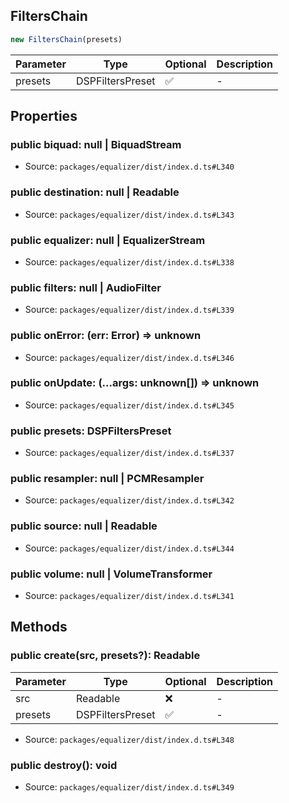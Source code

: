 ## FiltersChain

```typescript
new FiltersChain(presets)
```
| Parameter | Type | Optional | Description |
| ----------- | ----------- | ----------- | ----------- |
| presets | DSPFiltersPreset | ✅ | - |

## Properties
### public  biquad: null \| BiquadStream
- Source: `packages/equalizer/dist/index.d.ts#L340`
### public  destination: null \| Readable
- Source: `packages/equalizer/dist/index.d.ts#L343`
### public  equalizer: null \| EqualizerStream
- Source: `packages/equalizer/dist/index.d.ts#L338`
### public  filters: null \| AudioFilter
- Source: `packages/equalizer/dist/index.d.ts#L339`
### public  onError: (err: Error) => unknown
- Source: `packages/equalizer/dist/index.d.ts#L346`
### public  onUpdate: (...args: unknown\[]) => unknown
- Source: `packages/equalizer/dist/index.d.ts#L345`
### public  presets: DSPFiltersPreset
- Source: `packages/equalizer/dist/index.d.ts#L337`
### public  resampler: null \| PCMResampler
- Source: `packages/equalizer/dist/index.d.ts#L342`
### public  source: null \| Readable
- Source: `packages/equalizer/dist/index.d.ts#L344`
### public  volume: null \| VolumeTransformer
- Source: `packages/equalizer/dist/index.d.ts#L341`
## Methods
### public  create(src, presets?): Readable
| Parameter | Type | Optional | Description |
| ----------- | ----------- | ----------- | ----------- |
| src | Readable | ❌ | - |
| presets | DSPFiltersPreset | ✅ | - |


- Source: `packages/equalizer/dist/index.d.ts#L348`
### public  destroy(): void
- Source: `packages/equalizer/dist/index.d.ts#L349`